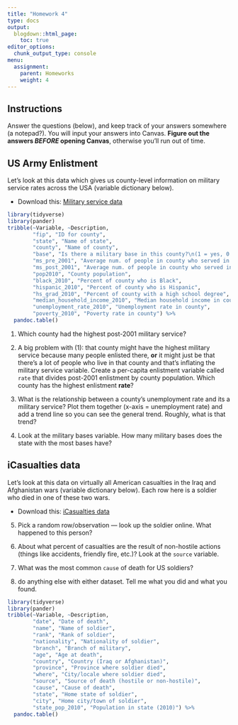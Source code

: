 ```yaml
---
title: "Homework 4"
type: docs
output:
  blogdown::html_page:
    toc: true
editor_options: 
  chunk_output_type: console
menu:
  assignment:
    parent: Homeworks
    weight: 4
---
```





## Instructions



Answer the questions (below), and keep track of your answers somewhere (a notepad?). You will input your answers into Canvas. **Figure out the answers *BEFORE* opening Canvas**, otherwise you'll run out of time. 



## US Army Enlistment


Let's look at this data which gives us county-level information on military service rates across the USA (variable dictionary below). 

- Download this: <i class="fas fa-download"></i> [Military service data](/files/williams.csv)




```r
library(tidyverse)
library(pander)
tribble(~Variable, ~Description, 
        "fip", "ID for county",
        "state", "Name of state",
        "county", "Name of county",
        "base", "Is there a military base in this county?\n(1 = yes, 0 = no)",
        "ms_pre_2001", "Average num. of people in county who served in military (pre-2001)", 
        "ms_post_2001", "Average num. of people in county who served in military (post-2001)", 
        "pop2010", "County population",
        "black_2010", "Percent of county who is Black",
        "hispanic_2010", "Percent of county who is Hispanic",
        "hs_grad_2010", "Percent of county with a high school degree",
        "median_household_income_2010", "Median household income in county",
        "unemployment_rate_2010", "Unemployment rate in county",
        "poverty_2010", "Poverty rate in county") %>% 
  pandoc.table()
```



1. Which county had the highest post-2001 military service? 



2. A big problem with (1): that county might have the highest military service because many people enlisted there, **or** it might just be that there's a lot of people who live in that county and that's inflating the military service variable. Create a per-capita enlistment variable called `rate` that divides post-2001 enlistment by county population. Which county has the highest enlistment **rate**?


3. What is the relationship between a county’s unemployment rate and its a military service? Plot them together (x-axis = unemployment rate) and add a trend line so you can see the general trend. Roughly, what is that trend? 


4. Look at the military bases variable. How many military bases does the state with the most bases have? 



## iCasualties data


Let's look at this data on virtually all American casualties in the Iraq and Afghanistan wars (variable dictionary below). Each row here is a soldier who died in one of these two wars. 

- Download this: <i class="fas fa-download"></i> [iCasualties data](/files/casualties.csv)


5. Pick a random row/observation — look up the soldier online. What happened to this person? 


6. About what percent of casualties are the result of non-hostile actions (things like accidents, friendly fire, etc.)? Look at the `source` variable. 


7. What was the most common `cause` of death for US soldiers?


8. do anything else with either dataset. Tell me what you did and what you found.


```r
library(tidyverse)
library(pander)
tribble(~Variable, ~Description, 
        "date", "Date of death",
        "name", "Name of soldier",
        "rank", "Rank of soldier",
        "nationality", "Nationality of soldier",
        "branch", "Branch of military",
        "age", "Age at death",
        "country", "Country (Iraq or Afghanistan)",
        "province", "Province where soldier died",
        "where", "City/locale where soldier died",
        "source", "Source of death (hostile or non-hostile)",
        "cause", "Cause of death",
        "state", "Home state of soldier",
        "city", "Home city/town of soldier",
        "state_pop_2010", "Population in state (2010)") %>% 
  pandoc.table()
```